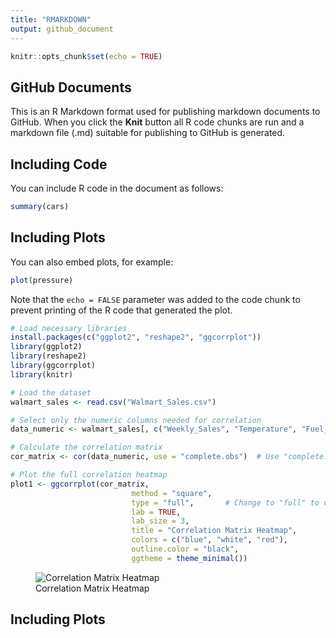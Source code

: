 ```yaml
---
title: "RMARKDOWN"
output: github_document
---
```


```r
knitr::opts_chunk$set(echo = TRUE)
```

## GitHub Documents

This is an R Markdown format used for publishing markdown documents to GitHub. When you click the **Knit** button all R code chunks are run and a markdown file (.md) suitable for publishing to GitHub is generated.

## Including Code

You can include R code in the document as follows:

```r
summary(cars)
```

## Including Plots

You can also embed plots, for example:

```r
plot(pressure)
```

Note that the `echo = FALSE` parameter was added to the code chunk to prevent printing of the R code that generated the plot.

```r
# Load necessary libraries
install.packages(c("ggplot2", "reshape2", "ggcorrplot"))
library(ggplot2)
library(reshape2)
library(ggcorrplot)
library(knitr)

# Load the dataset
walmart_sales <- read.csv("Walmart_Sales.csv")

# Select only the numeric columns needed for correlation
data_numeric <- walmart_sales[, c("Weekly_Sales", "Temperature", "Fuel_Price", "CPI", "Unemployment")]

# Calculate the correlation matrix
cor_matrix <- cor(data_numeric, use = "complete.obs")  # Use "complete.obs" to handle missing values

# Plot the full correlation heatmap
plot1 <- ggcorrplot(cor_matrix, 
                           method = "square", 
                           type = "full",       # Change to "full" to display the entire matrix
                           lab = TRUE, 
                           lab_size = 3, 
                           title = "Correlation Matrix Heatmap",
                           colors = c("blue", "white", "red"),
                           outline.color = "black",
                           ggtheme = theme_minimal())

```

![Correlation Matrix Heatmap](images/Correlation_Matrix_Heatmap.png)


## Including Plots

